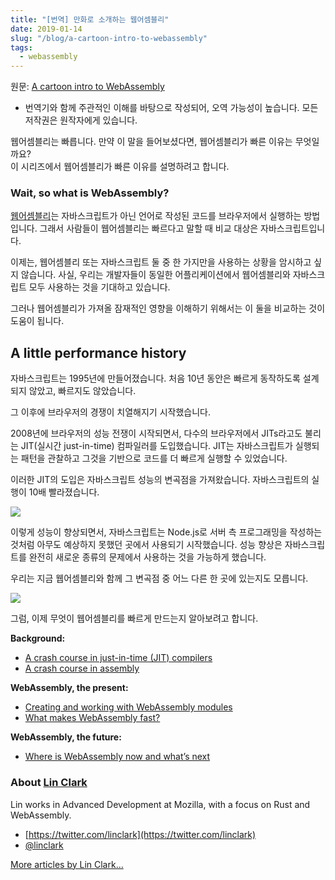 ```yaml
---
title: "[번역] 만화로 소개하는 웹어셈블리"
date: 2019-01-14
slug: "/blog/a-cartoon-intro-to-webassembly"
tags:
  - webassembly
---
```

원문: <a target="_blank" rel="noopener noreferrer" href="https://hacks.mozilla.org/2017/02/a-cartoon-intro-to-webassembly/">A cartoon intro to WebAssembly</a>
- 번역기와 함께 주관적인 이해를 바탕으로 작성되어, 오역 가능성이 높습니다. 모든 저작권은 원작자에게 있습니다.

웹어셈블리는 빠릅니다. 만약 이 말을 들어보셨다면, 웹어셈블리가 빠른 이유는 무엇일까요?  
이 시리즈에서 웹어셈블리가 빠른 이유를 설명하려고 합니다.

### Wait, so what is WebAssembly?
[웹어셈블리](https://research.mozilla.org/webassembly/)는 자바스크립트가 아닌 언어로 작성된 코드를 브라우저에서 실행하는 방법입니다. 그래서 사람들이 웹어셈블리는 빠르다고 말할 때 비교 대상은 자바스크립트입니다.

이제는, 웹어셈블리 또는 자바스크립트 둘 중 한 가지만을 사용하는 상황을 암시하고 싶지 않습니다. 사실, 우리는 개발자들이 동일한 어플리케이션에서 웹어셈블리와 자바스크립트 모두 사용하는 것을 기대하고 있습니다.

그러나 웹어셈블리가 가져올 잠재적인 영향을 이해하기 위해서는 이 둘을 비교하는 것이 도움이 됩니다.

## A little performance history

자바스크립트는 1995년에 만들어졌습니다. 처음 10년 동안은 빠르게 동작하도록 설계되지 않았고, 빠르지도 않았습니다.

그 이후에 브라우저의 경쟁이 치열해지기 시작했습니다.

2008년에 브라우저의 성능 전쟁이 시작되면서, 다수의 브라우저에서 JITs라고도 불리는 JIT(실시간 just-in-time) 컴파일러를 도입했습니다. JIT는 자바스크립트가 실행되는 패턴을 관찰하고 그것을 기반으로 코드를 더 빠르게 실행할 수 있었습니다.

이러한 JIT의 도입은 자바스크립트 성능의 변곡점을 가져왔습니다. 자바스크립트의 실행이 10배 빨라졌습니다.

![](https://hacks.mozilla.org/files/2017/02/01-01-perf_graph05-768x628.png)

이렇게 성능이 향상되면서, 자바스크립트는 Node.js로 서버 측 프로그래밍을 작성하는 것처럼 아무도 예상하지 못했던 곳에서 사용되기 시작했습니다. 성능 향상은 자바스크립트를 완전히 새로운 종류의 문제에서 사용하는 것을 가능하게 했습니다.

우리는 지금 웹어셈블리와 함께 그 변곡점 중 어느 다른 한 곳에 있는지도 모릅니다.

![](https://hacks.mozilla.org/files/2017/02/01-02-perf_graph10-768x633.png)

그럼, 이제 무엇이 웹어셈블리를 빠르게 만드는지 알아보려고 합니다.

**Background:**

- [A crash course in just-in-time (JIT) compilers](https://hacks.mozilla.org/2017/02/a-crash-course-in-just-in-time-jit-compilers/)
- [A crash course in assembly](https://hacks.mozilla.org/2017/02/a-crash-course-in-assembly/)

**WebAssembly, the present:**

- [Creating and working with WebAssembly modules](https://hacks.mozilla.org/2017/02/creating-and-working-with-webassembly-modules/)
- [What makes WebAssembly fast?](https://hacks.mozilla.org/2017/02/what-makes-webassembly-fast/)

**WebAssembly, the future:**

- [Where is WebAssembly now and what’s next](https://hacks.mozilla.org/?p=30522)

### About [Lin Clark](https://twitter.com/linclark)

Lin works in Advanced Development at Mozilla, with a focus on Rust and WebAssembly.

- [https://twitter.com/linclark](https://twitter.com/linclark)
- [@linclark](http://twitter.com/linclark)

[More articles by Lin Clark…](https://hacks.mozilla.org/author/lclarkmozilla-com/)
